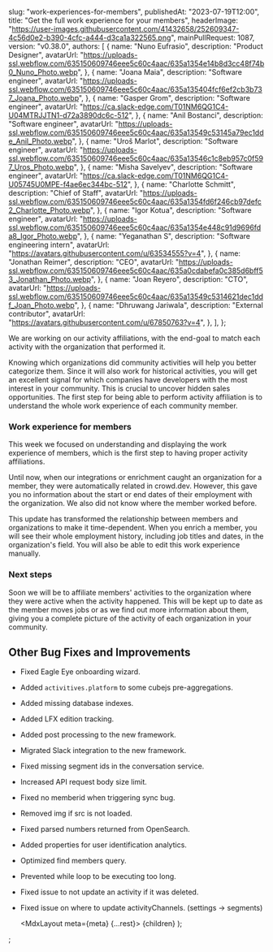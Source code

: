 
  slug: "work-experiences-for-members",
  publishedAt: "2023-07-19T12:00",
  title: "Get the full work experience for your members",
  headerImage:
    "https://user-images.githubusercontent.com/41432658/252609347-4c56d0e2-b390-4cfc-a444-d3ca1a322565.png",
  mainPullRequest: 1087,
  version: "v0.38.0",
  authors: [
    {
      name: "Nuno Eufrasio",
      description: "Product Designer",
      avatarUrl:
        "https://uploads-ssl.webflow.com/635150609746eee5c60c4aac/635a1354e14b8d3cc48f74b0_Nuno_Photo.webp",
    },
    {
      name: "Joana Maia",
      description: "Software engineer",
      avatarUrl:
        "https://uploads-ssl.webflow.com/635150609746eee5c60c4aac/635a135404fcf6ef2cb3b737_Joana_Photo.webp",
    },
    {
      name: "Gasper Grom",
      description: "Software engineer",
      avatarUrl: "https://ca.slack-edge.com/T01NM6QG1C4-U04MTRJJTN1-d72a3890dc6c-512",
    },
    {
      name: "Anil Bostanci",
      description: "Software engineer",
      avatarUrl:
        "https://uploads-ssl.webflow.com/635150609746eee5c60c4aac/635a13549c53145a79ec1dde_Anil_Photo.webp",
    },
    {
      name: "Uroš Marlot",
      description: "Software engineer",
      avatarUrl:
        "https://uploads-ssl.webflow.com/635150609746eee5c60c4aac/635a13546c1c8eb957c0f597_Uros_Photo.webp",
    },
    {
      name: "Misha Savelyev",
      description: "Software engineer",
      avatarUrl: "https://ca.slack-edge.com/T01NM6QG1C4-U05745U0MPE-f4ae6ec344bc-512",
    },
    {
      name: "Charlotte Schmitt",
      description: "Chief of Staff",
      avatarUrl:
        "https://uploads-ssl.webflow.com/635150609746eee5c60c4aac/635a1354fd6f246cb97defc2_Charlotte_Photo.webp",
    },
    {
      name: "Igor Kotua",
      description: "Software engineer",
      avatarUrl:
        "https://uploads-ssl.webflow.com/635150609746eee5c60c4aac/635a1354e448c91d9696fda8_Igor_Photo.webp",
    },
    {
      name: "Yeganathan S",
      description: "Software engineering intern",
      avatarUrl: "https://avatars.githubusercontent.com/u/63534555?v=4",
    },
    {
      name: "Jonathan Reimer",
      description: "CEO",
      avatarUrl:
        "https://uploads-ssl.webflow.com/635150609746eee5c60c4aac/635a0cdabefa0c385d6bff53_Jonathan_Photo.webp",
    },
    {
      name: "Joan Reyero",
      description: "CTO",
      avatarUrl:
        "https://uploads-ssl.webflow.com/635150609746eee5c60c4aac/635a13549c5314621dec1ddf_Joan_Photo.webp",
    },
    {
      name: "Dhruwang Jariwala",
      description: "External contributor",
      avatarUrl: "https://avatars.githubusercontent.com/u/67850763?v=4",
    },
  ],
};

We are working on our activity affiliations, with the end-goal to match each activity with the organization that performed it.

Knowing which organizations did community activities will help you better categorize them. Since it will also work for historical activities, you will get an excellent signal for which companies have developers with the most interest in your community. This is crucial to uncover hidden sales opportunities.
The first step for being able to perform activity affiliation is to understand the whole work experience of each community member.

### Work experience for members

This week we focused on understanding and displaying the work experience of members, which is the first step to having proper activity affiliations.

Until now, when our integrations or enrichment caught an organization for a member, they were automatically related in crowd.dev. However, this gave you no information about the start or end dates of their employment with the organization. We also did not know where the member worked before.

This update has transformed the relationship between members and organizations to make it time-dependent. When you enrich a member, you will see their whole employment history, including job titles and dates, in the organization's field. You will also be able to edit this work experience manually.

### Next steps

Soon we will be to affiliate members' activities to the organization where they were active when the activity happened. This will be kept up to date as the member moves jobs or as we find out more information about them, giving you a complete picture of the activity of each organization in your community.

## Other Bug Fixes and Improvements

- Fixed Eagle Eye onboarding wizard. <PullRequest number="1014"/>
- Added `activitives.platform` to some cubejs pre-aggregations. <PullRequest number="1076"/>
- Added missing database indexes. <PullRequest number="1075"/>
- Added LFX edition tracking. <PullRequest number="1063"/>
- Added post processing to the new framework. <PullRequest number="1083"/>
- Migrated Slack integration to the new framework. <PullRequest number="1080"/>
- Fixed missing segment ids in the conversation service. <PullRequest number="1084"/>
- Increased API request body size limit. <PullRequest number="1079"/>
- Fixed no memberid when triggering sync bug. <PullRequest number="1077"/>
- Removed img if src is not loaded. <PullRequest number="1070"/>
- Fixed parsed numbers returned from OpenSearch. <PullRequest number="1067"/>
- Added properties for user identification analytics. <PullRequest number="1059"/>
- Optimized find members query. <PullRequest number="1074"/>
- Prevented while loop to be executing too long. <PullRequest number="1073"/>
- Fixed issue to not update an activity if it was deleted. <PullRequest number="1072"/>
- Fixed issue on where to update activityChannels. (settings -> segments) <PullRequest number="1071"/>

  <MdxLayout meta={meta} {...rest}>
    {children}
  </MdxLayout>
);

;
